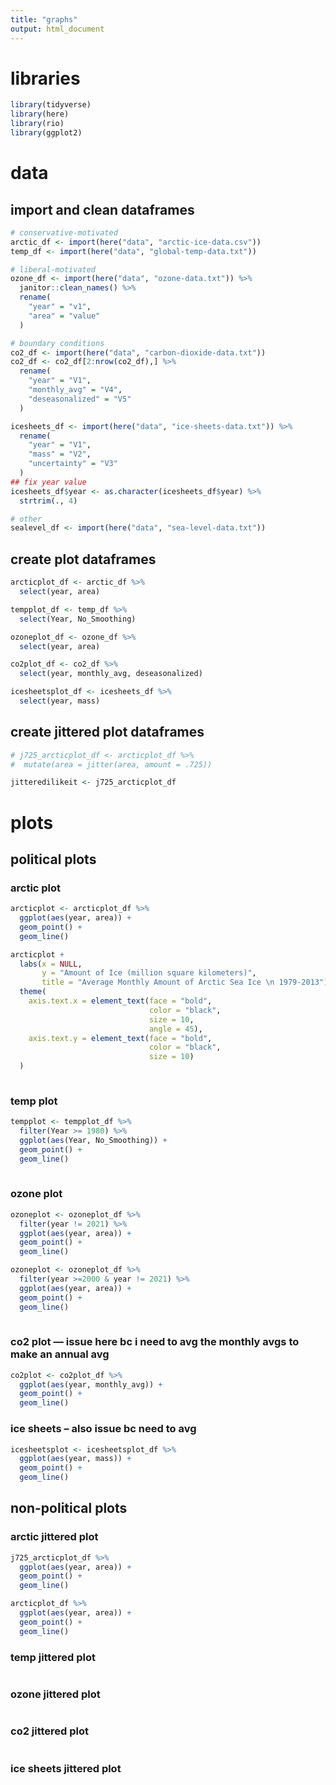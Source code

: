 ```yaml
---
title: "graphs"
output: html_document
---
```

# libraries
```r
library(tidyverse)
library(here)
library(rio)
library(ggplot2)
```

# data
## import and clean dataframes
```r
# conservative-motivated
arctic_df <- import(here("data", "arctic-ice-data.csv"))
temp_df <- import(here("data", "global-temp-data.txt"))

# liberal-motivated
ozone_df <- import(here("data", "ozone-data.txt")) %>% 
  janitor::clean_names() %>% 
  rename(
    "year" = "v1",
    "area" = "value"
  )

# boundary conditions
co2_df <- import(here("data", "carbon-dioxide-data.txt"))
co2_df <- co2_df[2:nrow(co2_df),] %>% 
  rename(
    "year" = "V1",
    "monthly_avg" = "V4",
    "deseasonalized" = "V5"
  )

icesheets_df <- import(here("data", "ice-sheets-data.txt")) %>% 
  rename(
    "year" = "V1",
    "mass" = "V2",
    "uncertainty" = "V3"
  )
## fix year value
icesheets_df$year <- as.character(icesheets_df$year) %>% 
  strtrim(., 4)

# other
sealevel_df <- import(here("data", "sea-level-data.txt"))
```

## create plot dataframes
```r
arcticplot_df <- arctic_df %>% 
  select(year, area)

tempplot_df <- temp_df %>% 
  select(Year, No_Smoothing)

ozoneplot_df <- ozone_df %>% 
  select(year, area)

co2plot_df <- co2_df %>% 
  select(year, monthly_avg, deseasonalized)

icesheetsplot_df <- icesheets_df %>% 
  select(year, mass)
```

## create jittered plot dataframes
```r
# j725_arcticplot_df <- arcticplot_df %>% 
#  mutate(area = jitter(area, amount = .725))

jitteredilikeit <- j725_arcticplot_df
```

# plots
## political plots
### arctic plot
```r
arcticplot <- arcticplot_df %>% 
  ggplot(aes(year, area)) +
  geom_point() +
  geom_line()

arcticplot + 
  labs(x = NULL,
       y = "Amount of Ice (million square kilometers)",
       title = "Average Monthly Amount of Arctic Sea Ice \n 1979-2013") +
  theme(
    axis.text.x = element_text(face = "bold",
                               color = "black",
                               size = 10,
                               angle = 45),
    axis.text.y = element_text(face = "bold",
                               color = "black",
                               size = 10)
  )
  
```

### temp plot
```r
tempplot <- tempplot_df %>% 
  filter(Year >= 1980) %>% 
  ggplot(aes(Year, No_Smoothing)) +
  geom_point() +
  geom_line()
  
```

### ozone plot
```r
ozoneplot <- ozoneplot_df %>% 
  filter(year != 2021) %>% 
  ggplot(aes(year, area)) +
  geom_point() +
  geom_line()

ozoneplot <- ozoneplot_df %>% 
  filter(year >=2000 & year != 2021) %>% 
  ggplot(aes(year, area)) +
  geom_point() +
  geom_line()
  
```

### co2 plot --- issue here bc i need to avg the monthly avgs to make an annual avg
```r
co2plot <- co2plot_df %>% 
  ggplot(aes(year, monthly_avg)) +
  geom_point() +
  geom_line()
```

### ice sheets -- also issue bc need to avg
```r
icesheetsplot <- icesheetsplot_df %>% 
  ggplot(aes(year, mass)) +
  geom_point() +
  geom_line()
```

## non-political plots
### arctic jittered plot
```r
j725_arcticplot_df %>% 
  ggplot(aes(year, area)) +
  geom_point() +
  geom_line()

arcticplot_df %>% 
  ggplot(aes(year, area)) +
  geom_point() +
  geom_line()
```

### temp jittered plot
```r

```

### ozone jittered plot
```r

```

### co2 jittered plot
```r

```

### ice sheets jittered plot
```r

```

